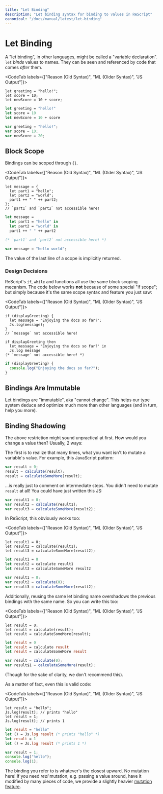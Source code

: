 ```yaml
---
title: "Let Binding"
description: "Let binding syntax for binding to values in ReScript"
canonical: "/docs/manual/latest/let-binding"
---
```


# Let Binding

A "let binding", in other languages, might be called a "variable declaration". `let` _binds_ values to names. They can be seen and referenced by code that comes _after_ them.

<CodeTab labels={["Reason (Old Syntax)", "ML (Older Syntax)", "JS Output"]}>

```re
let greeting = "hello!";
let score = 10;
let newScore = 10 + score;
```
```ml
let greeting = "hello!"
let score = 10
let newScore = 10 + score
```
```js
var greeting = "hello!";
var score = 10;
var newScore = 20;
```

</CodeTab>

## Block Scope

Bindings can be scoped through `{}`.

<CodeTab labels={["Reason (Old Syntax)", "ML (Older Syntax)", "JS Output"]}>

```re
let message = {
  let part1 = "hello";
  let part2 = "world";
  part1 ++ " " ++ part2;
};
// `part1` and `part2` not accessible here!
```
```ml
let message =
  let part1 = "hello" in
  let part2 = "world" in
  part1 ++ " " ++ part2

(* `part1` and `part2` not accessible here! *)
```
```js
var message = "hello world";
```

</CodeTab>

The value of the last line of a scope is implicitly returned.

### Design Decisions

ReScript's `if`, `while` and functions all use the same block scoping mecanism. The code below works **not** because of some special "if scope"; but simply because it's the same scope syntax and feature you just saw:

<CodeTab labels={["Reason (Old Syntax)", "ML (Older Syntax)", "JS Output"]}>

```re
if (displayGreeting) {
  let message = "Enjoying the docs so far?";
  Js.log(message);
}
// `message` not accessible here!
```
```re
if displayGreeting then
  let message = "Enjoying the docs so far?" in
  Js.log message
(* `message` not accessible here! *)
```
```js
if (displayGreeting) {
  console.log("Enjoying the docs so far?");
}
```

</CodeTab>

## Bindings Are Immutable

Let bindings are "immutable", aka "cannot change". This helps our type system deduce and optimize much more than other languages (and in turn, help you more).

## Binding Shadowing

The above restriction might sound unpractical at first. How would you change a value then? Usually, 2 ways:

The first is to realize that many times, what you want isn't to mutate a variable's value. For example, this JavaScript pattern:

```js
var result = 0;
result = calculate(result);
result = calculateSomeMore(result);
```

...is really just to comment on intermediate steps. You didn't need to mutate `result` at all! You could have just written this JS:

```js
var result1 = 0;
var result2 = calculate(result1);
var result3 = calculateSomeMore(result2);
```

In ReScript, this obviously works too:

<CodeTab labels={["Reason (Old Syntax)", "ML (Older Syntax)", "JS Output"]}>

```re
let result1 = 0;
let result2 = calculate(result1);
let result3 = calculateSomeMore(result2);
```
```ml
let result1 = 0
let result2 = calculate result1
let result3 = calculateSomeMore result2
```
```js
var result1 = 0;
var result2 = calculate(0);
var result3 = calculateSomeMore(result2);
```

</CodeTab>

Additionally, reusing the same let binding name overshadows the previous bindings with the same name. So you can write this too:

<CodeTab labels={["Reason (Old Syntax)", "ML (Older Syntax)", "JS Output"]}>

```re
let result = 0;
let result = calculate(result);
let result = calculateSomeMore(result);
```
```ml
let result = 0
let result = calculate result
let result = calculateSomeMore result
```
```js
var result = calculate(0);
var result$1 = calculateSomeMore(result);
```

</CodeTab>

(Though for the sake of clarity, we don't recommend this).

As a matter of fact, even this is valid code:

<CodeTab labels={["Reason (Old Syntax)", "ML (Older Syntax)", "JS Output"]}>

```re
let result = "hello";
Js.log(result); // prints "hello"
let result = 1;
Js.log(result); // prints 1
```
```ml
let result = "hello"
let () = Js.log result (* prints "hello" *)
let result = 1
let () = Js.log result (* prints 1 *)
```
```js
var result = 1;
console.log("hello");
console.log(1);
```

</CodeTab>

The binding you refer to is whatever's the closest upward. No mutation here!
If you need _real_ mutation, e.g. passing a value around, have it modified by many pieces of code, we provide a slightly heavier [mutation feature](mutation.md).
